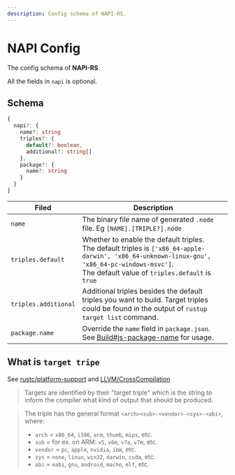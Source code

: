 ```yaml
---
description: Config schema of NAPI-RS.
---
```


# NAPI Config


The config schema of **NAPI-RS**.


<Callout>All the fields in `napi` is optional.</Callout>

## Schema

```ts
{
  napi?: {
    name?: string
    triples?: {
      default?: boolean,
      additional?: string[]
    },
    package?: {
      name?: string
    }
  }
}
```

| Filed                | Description                                                                                                                                                                                                               |
| -------------------- | ------------------------------------------------------------------------------------------------------------------------------------------------------------------------------------------------------------------------- |
| `name`               | The binary file name of generated `.node` file. Eg <Green>`[NAME].[TRIPLE?].node`</Green>                                                                                                                                 |
| `triples.default`    | Whether to enable the default triples. <br />The default triples is `['x86_64-apple-darwin', 'x86_64-unknown-linux-gnu', 'x86_64-pc-windows-msvc']`.<br />The default value of `triples.default` is <Green>`true`</Green> |
| `triples.additional` | Additional triples besides the default triples you want to build. Target triples could be found in the output of `rustup target list` command.                                                                            |
| `package.name`       | Override the `name` field in `package.json`. See [Build#js-package-name](./build#note-for---js-package-name) for usage.                                                                                                   |

## What is `target tripe`

See [rustc/platform-support](https://doc.rust-lang.org/nightly/rustc/platform-support.html) and [LLVM/CrossCompilation](https://clang.llvm.org/docs/CrossCompilation.html#target-triple)

> Targets are identified by their "target triple" which is the string to inform the compiler what kind of output that should be produced.

> The triple has the general format `<arch><sub>-<vendor>-<sys>-<abi>`, where:
>
> - `arch` = `x86_64`, `i386`, `arm`, `thumb`, `mips`, etc.
> - `sub` = for ex. on ARM: `v5`, `v6m`, `v7a`, `v7m`, etc.
> - `vendor` = `pc`, `apple`, `nvidia`, `ibm`, etc.
> - `sys` = `none`, `linux`, `win32`, `darwin`, `cuda`, etc.
> - `abi` = `eabi`, `gnu`, `android`, `macho`, `elf`, etc.
